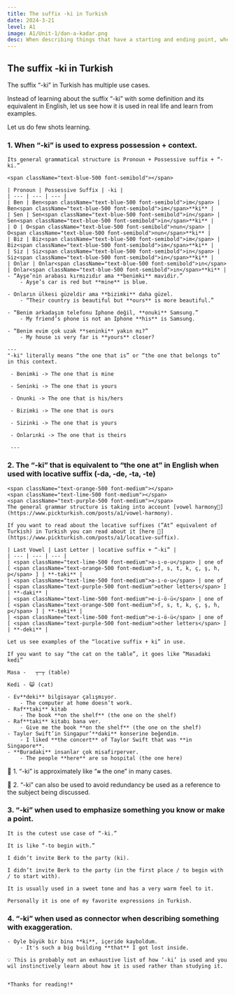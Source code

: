 ```yaml
---
title: The suffix -ki in Turkish  
date: 2024-3-21
level: A1
image: A1/Unit-1/dan-a-kadar.png 
desc: When describing things that have a starting and ending point, whether it is an action that starts at a specific time and ends at a specific time or the boundary is geographic — From Point A and  to Point B, we use "-**DA**n…-**A** kadar" to express such scenarios. 
---
```


## The suffix -ki in Turkish

The suffix “-ki” in Turkish has multiple use cases.

Instead of learning about the suffix “-ki” with some definition and its equivalent in English, let us see how it is used in real life and learn from examples.

Let us do few shots learning. 

### 1. When “-ki” is used to express possession + context.
    
    
    Its general grammatical structure is Pronoun + Possessive suffix + “-ki.”
    
    <span className="text-blue-500 font-semibold"></span>
    
    | Pronoun | Possessive Suffix | -ki |
    | --- | --- | --- |
    | Ben | Ben<span className="text-blue-500 font-semibold">im</span> | Ben<span className="text-blue-500 font-semibold">im</span>**ki** |
    | Sen | Sen<span className="text-blue-500 font-semibold">in</span> | Sen<span className="text-blue-500 font-semibold">in</span>**ki** |
    | O | O<span className="text-blue-500 font-semibold">nun</span> | O<span className="text-blue-500 font-semibold">nun</span>**ki** |
    | Biz | Biz<span className="text-blue-500 font-semibold">im</span> | Biz<span className="text-blue-500 font-semibold">im</span>**ki** |
    | Siz | Siz<span className="text-blue-500 font-semibold">in</span> | Siz<span className="text-blue-500 font-semibold">in</span>**ki** |
    | Onlar | Onlar<span className="text-blue-500 font-semibold">ın</span> | Onlar<span className="text-blue-500 font-semibold">ın</span>**ki** |
    - “Ayşe’nin arabası kırmızıdır ama **benimki** mavidir.”
        - Ayşe’s car is red but **mine** is blue.
    
    - Onların ülkesi güzeldir ama **bizimki** daha güzel.
        - “Their country is beautiful but **ours** is more beautiful.”
    
    - “Benim arkadaşım telefonu Iphone değil, **onuki** Samsung.”
        - My friend’s phone is not an Iphone **his** is Samsung.
    
    - “Benim evim çok uzak **seninki** yakın mı?”
        - My house ıs very far is **yours** closer?
    
    ---
    "-ki" literally means “the one that is” or “the one that belongs to” in this context.

     - Benimki -> The one that is mine

     - Seninki -> The one that is yours

     - Onunki -> The one that is his/hers

     - Bizimki -> The one that is ours

     - Sizinki -> The one that is yours

     - Onlarınki -> The one that is theirs

     ---

### 2. The “-ki” that is equivalent to “the one at” in English when used with locative suffix (-da, -de, -ta, -te)
    
    <span className="text-orange-500 font-medium"></span>
    <span className="text-lime-500 font-medium"></span>
    <span className="text-purple-500 font-medium"></span>
    The general grammar structure is taking into account [vowel harmony🔗](https://www.pickturkish.com/posts/a1/vowel-harmony). 
    
    If you want to read about the locative suffixes (”At” equivalent of Turkish) in Turkish you can read about it [here 🔗](https://www.pickturkish.com/posts/a1/locative-suffix).
    
    | Last Vowel | Last Letter | locative suffix + “-ki” |
    | --- | --- | --- |
    | <span className="text-lime-500 font-medium">a-ı-o-u</span> | one of [ <span className="text-orange-500 font-medium">f, s, t, k, ç, ş, h, p</span> ] | **-taki** |
    | <span className="text-lime-500 font-medium">a-ı-o-u</span> | one of [ <span className="text-purple-500 font-medium">other letters</span> ] | **-daki** |
    | <span className="text-lime-500 font-medium">e-i-ö-ü</span> | one of [ <span className="text-orange-500 font-medium">f, s, t, k, ç, ş, h, p</span> ] | **-teki** |
    | <span className="text-lime-500 font-medium">e-i-ö-ü</span> | one of [ <span className="text-purple-500 font-medium">other letters</span> ] | **-deki** |
    
    Let us see examples of the “locative suffix + ki” in use.
    
    If you want to say “the cat on the table”, it goes like “Masadaki kedi”
    
    Masa -   ┬─┬ (table)
    
    Kedi - 😺 (cat)
    
    - Ev**deki** bilgisayar çalışmıyor.
        - The computer at home doesn’t work.
    - Raf**taki** kitab
        - The book **on the shelf** (the one on the shelf)
    - Raf**taki** kitabı bana ver.
        - Give me the book **on the shelf** (the one on the shelf)
    - Taylor Swift’in Singapur’**daki** konserine beğendim.
        - I liked **the concert** of Taylor Swift that was **in Singapore**.
    - **Buradaki** insanlar çok misafirperver.
        - The people **here** are so hospital (the one here)
    
  🎯  1. “-ki” is approximately like “**≈** the one” in many cases.

  🎯  2. “-ki” can also be used to avoid redundancy be used as a reference to the subject being discussed.

    
### 3. “-ki” when used to emphasize something you know or make a point.
    
    
    It is the cutest use case of “-ki.” 
    
    It is like “-to begin with.”
    
    I didn’t invite Berk to the party (ki).
    
    I didn’t invite Berk to the party (in the first place / to begin with / to start with).
    
    It is usually used in a sweet tone and has a very warm feel to it. 
    
    Personally it is one of my favorite expressions in Turkish.
    
### 4. “-ki” when used as connector when describing something with exaggeration. 
    - Öyle büyük bir bina **ki**, içeride kayboldum.
        - It's such a big building **that** I got lost inside.
    
    💡 This is probably not an exhaustive list of how ‘-ki’ is used and you wil instinctively learn about how it is used rather than studying it.
    
    
    *Thanks for reading!*